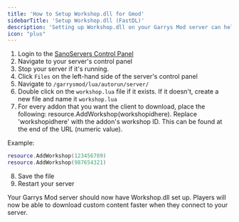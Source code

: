 ```yaml
---
title: 'How to Setup Workshop.dll for Gmod'
sidebarTitle: 'Setup Workshop.dll (FastDL)'
description: 'Setting up Workshop.dll on your Garrys Mod server can help players download custom content faster. In this guide, we will show you how to set up Workshop.dll on your Garrys Mod server.'
icon: "plus"
---
```


1. Login to the [SanoServers Control Panel](https://panel.sanoservers.com/)
2. Navigate to your server's control panel
3. Stop your server if it's running.
4. Click ``Files`` on the left-hand side of the server's control panel
5. Navigate to ``/garrysmod/lua/autorun/server/``
6. Double click on the ``workshop.lua`` file if it exists. If it doesn't, create a new file and name it ``workshop.lua``
7. For every addon that you want the client to download, place the following: resource.AddWorkshop(workshopidhere). Replace 'workshopidhere' with the addon's workshop ID. This can be found at the end of the URL (numeric value).

Example:
```lua
resource.AddWorkshop(123456789)
resource.AddWorkshop(987654321)
```

8. Save the file
9. Restart your server

Your Garrys Mod server should now have Workshop.dll set up. Players will now be able to download custom content faster when they connect to your server. 